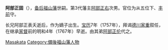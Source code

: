 {{unreferenced|time=2009-06-04T05:27:29+00:00}}
{{japanese|japanese=阿部 正固|kana=あべ まさかた|romaji=Abe Masakata}}

'''阿部正固'''（{{bd|1742年|（[[宽保|宽保]]2年）|1767年|（[[明和_(后樱町天皇)|明和]]4年）|}}），[[备后福山藩|备后福山藩]]世嗣。第3代藩主[[阿部正右|阿部正右]]次男。官位为从五位下、[[丰前|丰前]]守。

长兄阿部正表夭逝后，作为嫡子出生。[[宝历_(桃园天皇)|宝历]]7年（1757年），拜谒[[德川家重|德川家重]]叙任，在继承[[家督|家督]]前的明和4年（1767年）早逝。由其弟[[阿部正伦|阿部正伦]]代之。

{{DEFAULTSORT:Abe Masakata}}
[[Category:阿部氏|Masakata]]
[[Category:備後福山藩人物|Category:備後福山藩人物]]